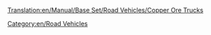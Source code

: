 [[Translation:en/Manual/Base Set/Road Vehicles/Copper Ore Trucks]]

{{en/RoadVehicle|name     = MPS Copper Ore Truck
  |img      =en/MPS Copper Ore Truck.png|price    = £4,961 ($9,922) 
  |speed    = 30 mph (48 km/h)
  |annual   = £421 ($842)
  |designed = 1935
  |life     = 15
  |capacity = 22 tonnes of copper ore
}}
{{en/RoadVehicle|name     = Uhl Copper Ore Truck
  |img      =en/Uhl Copper Ore Truck.png|price    = £5,740 ($11,480)
  |speed    = 55 mph (88 km/h)
  |annual   = £787 ($1,574)
  |designed = 1977
  |life     = 15
  |capacity = 25 tonnes of copper ore
}}
{{en/RoadVehicle|name     = Goss Copper Ore Truck
  |img      =en/Goss Copper Ore Truck.png|price    = £6,150 ($12,300) 
  |speed    = 70 mph (112 km/h)
  |annual   = £1,125 ($2,250)
  |designed = 2011
  |life     = 15
  |capacity = 27 tonnes of copper ore
}}

[[Category:en/Road Vehicles]]